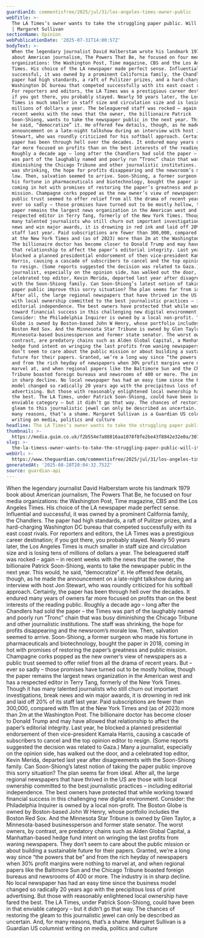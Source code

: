 ```yaml
---
guardianId: commentisfree/2025/jul/31/los-angeles-times-owner-public
webTitle: >-
  The LA Times’s owner wants to take the struggling paper public. Will it work?
  | Margaret Sullivan
sectionName: Opinion
webPublicationDate: '2025-07-31T14:00:57Z'
bodyText: >-
  When the legendary journalist David Halberstam wrote his landmark 1979 book
  about American journalism, The Powers That Be, he focused on four media
  organizations: the Washington Post, Time magazine, CBS and the Los Angeles
  Times. His choice of the LA newspaper made perfect sense. Influential and
  successful, it was owned by a prominent California family, the Chandlers. The
  paper had high standards, a raft of Pulitzer prizes, and a hard-charging
  Washington DC bureau that competed successfully with its east coast rivals.
  For reporters and editors, the LA Times was a prestigious career destination;
  if you got there, you probably stayed. Nearly 50 years later, the Los Angeles
  Times is much smaller in staff size and circulation size and is losing tens of
  millions of dollars a year. The beleaguered staff was rocked – again – in
  recent weeks with the news that the owner, the billionaire Patrick
  Soon-Shiong, wants to take the newspaper public in the next year. This would,
  he said, “democratize” it. He offered few details, though, as he made the
  announcement on a late-night talkshow during an interview with host Jon
  Stewart, who was roundly criticized for his softball approach. Certainly, the
  paper has been through hell over the decades. It endured many years of owners
  far more focused on profits than on the best interests of the reading public.
  Roughly a decade ago – long after the Chandlers had sold the paper – the Times
  was part of the laughably named and poorly run “Tronc” chain that was busy
  diminishing the Chicago Tribune and other journalistic institutions. The staff
  was shrinking, the hope for profits disappearing and the newsroom’s morale
  low. Then, salvation seemed to arrive. Soon-Shiong, a former surgeon who made
  his fortune in pharmaceuticals and biotechnology, bought the paper in 2018,
  coming in hot with promises of restoring the paper’s greatness and public
  mission. Champagne corks popped as the new owner’s view of newspapers as a
  public trust seemed to offer relief from all the drama of recent years. But –
  ever so sadly – those promises have turned out to be mostly hollow, though the
  paper remains the largest news organization in the American west and has a
  respected editor in Terry Tang, formerly of the New York Times. Though it has
  many talented journalists who still churn out important investigations, break
  news and win major awards, it is drowning in red ink and laid off 20% of its
  staff last year. Paid subscriptions are fewer than 300,000, compared with 11m
  at the New York Times and (as of 2023) more than 2m at the Washington Post.
  The billionaire doctor has become closer to Donald Trump and may have allowed
  that relationship to affect the paper’s editorial integrity. Last year, he
  blocked a planned presidential endorsement of then vice-president Kamala
  Harris, causing a cascade of subscribers to cancel and the top opinion editor
  to resign. (Some reports suggested the decision was related to Gaza.) Many a
  journalist, especially on the opinion side, has walked out the door, and a
  celebrated top editor, Kevin Merida, departed last year after disagreements
  with the Soon-Shiong family. Can Soon-Shiong’s latest notion of taking the
  paper public improve this sorry situation? The plan seems far from ideal.
  After all, the large regional newspapers that have thrived in the US are those
  with local ownership committed to the best journalistic practices – including
  editorial independence. The best owners have protected that while working
  toward financial success in this challenging new digital environment.
  Consider: the Philadelphia Inquirer is owned by a local non-profit. The Boston
  Globe is owned by Boston-based John W Henry, whose portfolio includes the
  Boston Red Sox. And the Minnesota Star Tribune is owned by Glen Taylor, a
  Minnesota-based businessperson and former state senator. The worst owners, by
  contrast, are predatory chains such as Alden Global Capital, a Manhattan-based
  hedge fund intent on wringing the last profits from waning newspapers. They
  don’t seem to care about the public mission or about building a sustainable
  future for their papers. Granted, we’re a long way since “the powers that be”
  and from the rich heyday of newspapers when 30% profit margins were nothing to
  marvel at, and when regional papers like the Baltimore Sun and the Chicago
  Tribune boasted foreign bureaus and newsrooms of 400 or more. The industry is
  in sharp decline. No local newspaper has had an easy time since the business
  model changed so radically 20 years ago with the precipitous loss of print
  advertising. But those with reasonably enlightened local ownership have fared
  the best. The LA Times, under Patrick Soon-Shiong, could have been in that
  enviable category – but it didn’t go that way. The chances of restoring the
  gleam to this journalistic jewel can only be described as uncertain. And, for
  many reasons, that’s a shame. Margaret Sullivan is a Guardian US columnist
  writing on media, politics and culture
headline: The LA Times’s owner wants to take the struggling paper public. Will it work?
thumbnail: >-
  https://media.guim.co.uk/f2b554e7a88816aa1078f8fe2be43f8842e32e0a/307_0_5513_4410/500.jpg
slug: >-
  the-la-timess-owner-wants-to-take-the-struggling-paper-public-will-it-work-or-margaret-sullivan
webUrl: >-
  https://www.theguardian.com/commentisfree/2025/jul/31/los-angeles-times-owner-public
generatedAt: '2025-08-28T20:04:32.752Z'
source: guardian-api
---
```

When the legendary journalist David Halberstam wrote his landmark 1979 book about American journalism, The Powers That Be, he focused on four media organizations: the Washington Post, Time magazine, CBS and the Los Angeles Times. His choice of the LA newspaper made perfect sense. Influential and successful, it was owned by a prominent California family, the Chandlers. The paper had high standards, a raft of Pulitzer prizes, and a hard-charging Washington DC bureau that competed successfully with its east coast rivals. For reporters and editors, the LA Times was a prestigious career destination; if you got there, you probably stayed. Nearly 50 years later, the Los Angeles Times is much smaller in staff size and circulation size and is losing tens of millions of dollars a year. The beleaguered staff was rocked – again – in recent weeks with the news that the owner, the billionaire Patrick Soon-Shiong, wants to take the newspaper public in the next year. This would, he said, “democratize” it. He offered few details, though, as he made the announcement on a late-night talkshow during an interview with host Jon Stewart, who was roundly criticized for his softball approach. Certainly, the paper has been through hell over the decades. It endured many years of owners far more focused on profits than on the best interests of the reading public. Roughly a decade ago – long after the Chandlers had sold the paper – the Times was part of the laughably named and poorly run “Tronc” chain that was busy diminishing the Chicago Tribune and other journalistic institutions. The staff was shrinking, the hope for profits disappearing and the newsroom’s morale low. Then, salvation seemed to arrive. Soon-Shiong, a former surgeon who made his fortune in pharmaceuticals and biotechnology, bought the paper in 2018, coming in hot with promises of restoring the paper’s greatness and public mission. Champagne corks popped as the new owner’s view of newspapers as a public trust seemed to offer relief from all the drama of recent years. But – ever so sadly – those promises have turned out to be mostly hollow, though the paper remains the largest news organization in the American west and has a respected editor in Terry Tang, formerly of the New York Times. Though it has many talented journalists who still churn out important investigations, break news and win major awards, it is drowning in red ink and laid off 20% of its staff last year. Paid subscriptions are fewer than 300,000, compared with 11m at the New York Times and (as of 2023) more than 2m at the Washington Post. The billionaire doctor has become closer to Donald Trump and may have allowed that relationship to affect the paper’s editorial integrity. Last year, he blocked a planned presidential endorsement of then vice-president Kamala Harris, causing a cascade of subscribers to cancel and the top opinion editor to resign. (Some reports suggested the decision was related to Gaza.) Many a journalist, especially on the opinion side, has walked out the door, and a celebrated top editor, Kevin Merida, departed last year after disagreements with the Soon-Shiong family. Can Soon-Shiong’s latest notion of taking the paper public improve this sorry situation? The plan seems far from ideal. After all, the large regional newspapers that have thrived in the US are those with local ownership committed to the best journalistic practices – including editorial independence. The best owners have protected that while working toward financial success in this challenging new digital environment. Consider: the Philadelphia Inquirer is owned by a local non-profit. The Boston Globe is owned by Boston-based John W Henry, whose portfolio includes the Boston Red Sox. And the Minnesota Star Tribune is owned by Glen Taylor, a Minnesota-based businessperson and former state senator. The worst owners, by contrast, are predatory chains such as Alden Global Capital, a Manhattan-based hedge fund intent on wringing the last profits from waning newspapers. They don’t seem to care about the public mission or about building a sustainable future for their papers. Granted, we’re a long way since “the powers that be” and from the rich heyday of newspapers when 30% profit margins were nothing to marvel at, and when regional papers like the Baltimore Sun and the Chicago Tribune boasted foreign bureaus and newsrooms of 400 or more. The industry is in sharp decline. No local newspaper has had an easy time since the business model changed so radically 20 years ago with the precipitous loss of print advertising. But those with reasonably enlightened local ownership have fared the best. The LA Times, under Patrick Soon-Shiong, could have been in that enviable category – but it didn’t go that way. The chances of restoring the gleam to this journalistic jewel can only be described as uncertain. And, for many reasons, that’s a shame. Margaret Sullivan is a Guardian US columnist writing on media, politics and culture

